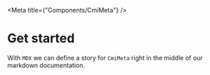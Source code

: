
<Meta title={"Components/CmiMeta"} />

# Get started

With `MDX` we can define a story for `CmiMeta` right in the middle of our
markdown documentation.

<Preview>
  <Story name="Default">
    <CmiMeta />
  </Story>
</Preview>
